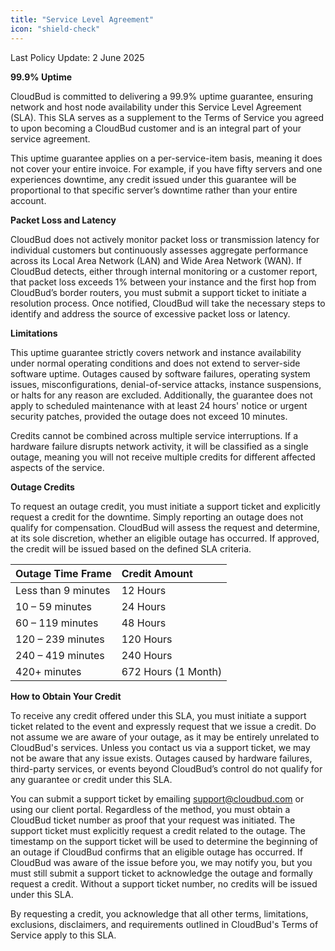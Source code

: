```yaml
---
title: "Service Level Agreement"
icon: "shield-check"
---
```

<Note>Last Policy Update: 2 June 2025</Note>

**99.9% Uptime**

CloudBud is committed to delivering a 99.9% uptime guarantee, ensuring network and host node availability under this Service Level Agreement (SLA). This SLA serves as a supplement to the Terms of Service you agreed to upon becoming a CloudBud customer and is an integral part of your service agreement.

This uptime guarantee applies on a per-service-item basis, meaning it does not cover your entire invoice. For example, if you have fifty servers and one experiences downtime, any credit issued under this guarantee will be proportional to that specific server’s downtime rather than your entire account.

**Packet Loss and Latency**

CloudBud does not actively monitor packet loss or transmission latency for individual customers but continuously assesses aggregate performance across its Local Area Network (LAN) and Wide Area Network (WAN). If CloudBud detects, either through internal monitoring or a customer report, that packet loss exceeds 1% between your instance and the first hop from CloudBud’s border routers, you must submit a support ticket to initiate a resolution process. Once notified, CloudBud will take the necessary steps to identify and address the source of excessive packet loss or latency.

**Limitations**

This uptime guarantee strictly covers network and instance availability under normal operating conditions and does not extend to server-side software uptime. Outages caused by software failures, operating system issues, misconfigurations, denial-of-service attacks, instance suspensions, or halts for any reason are excluded. Additionally, the guarantee does not apply to scheduled maintenance with at least 24 hours' notice or urgent security patches, provided the outage does not exceed 10 minutes.

Credits cannot be combined across multiple service interruptions. If a hardware failure disrupts network activity, it will be classified as a single outage, meaning you will not receive multiple credits for different affected aspects of the service.

**Outage Credits**

To request an outage credit, you must initiate a support ticket and explicitly request a credit for the downtime. Simply reporting an outage does not qualify for compensation. CloudBud will assess the request and determine, at its sole discretion, whether an eligible outage has occurred. If approved, the credit will be issued based on the defined SLA criteria.

| **Outage Time Frame** | **Credit Amount**   |
| :-------------------- | :------------------ |
| Less than 9 minutes   | 12 Hours            |
| 10 – 59 minutes       | 24 Hours            |
| 60 – 119 minutes      | 48 Hours            |
| 120 – 239 minutes     | 120 Hours           |
| 240 – 419 minutes     | 240 Hours           |
| 420\+ minutes         | 672 Hours (1 Month) |

**How to Obtain Your Credit**

To receive any credit offered under this SLA, you must initiate a support ticket related to the event and expressly request that we issue a credit. Do not assume we are aware of your outage, as it may be entirely unrelated to CloudBud's services. Unless you contact us via a support ticket, we may not be aware that any issue exists. Outages caused by hardware failures, third-party services, or events beyond CloudBud’s control do not qualify for any guarantee or credit under this SLA.

You can submit a support ticket by emailing [support@cloudbud.com](mailto:support@cloudbud.com) or using our client portal. Regardless of the method, you must obtain a CloudBud ticket number as proof that your request was initiated. The support ticket must explicitly request a credit related to the outage. The timestamp on the support ticket will be used to determine the beginning of an outage if CloudBud confirms that an eligible outage has occurred. If CloudBud was aware of the issue before you, we may notify you, but you must still submit a support ticket to acknowledge the outage and formally request a credit. Without a support ticket number, no credits will be issued under this SLA.

By requesting a credit, you acknowledge that all other terms, limitations, exclusions, disclaimers, and requirements outlined in CloudBud's Terms of Service apply to this SLA.